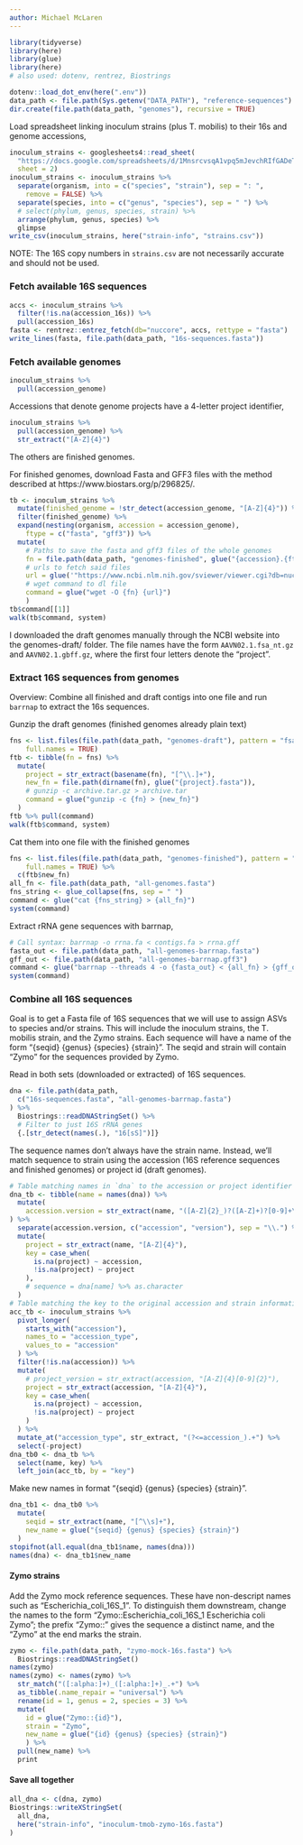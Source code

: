 ```yaml
---
author: Michael McLaren
---
```


```r
library(tidyverse)
library(here)
library(glue)
library(here)
# also used: dotenv, rentrez, Biostrings
```

```r
dotenv::load_dot_env(here(".env"))
data_path <- file.path(Sys.getenv("DATA_PATH"), "reference-sequences")
dir.create(file.path(data_path, "genomes"), recursive = TRUE)
```

Load spreadsheet linking inoculum strains (plus T. mobilis) to their 16s and
genome accessions,
```r
inoculum_strains <- googlesheets4::read_sheet(
  "https://docs.google.com/spreadsheets/d/1MnsrcvsqA1vpq5mJevchRIfGADeTsXx-eFTQpWvDViI",
  sheet = 2)
inoculum_strains <- inoculum_strains %>%
  separate(organism, into = c("species", "strain"), sep = ": ", 
    remove = FALSE) %>%
  separate(species, into = c("genus", "species"), sep = " ") %>%
  # select(phylum, genus, species, strain) %>%
  arrange(phylum, genus, species) %>%
  glimpse
write_csv(inoculum_strains, here("strain-info", "strains.csv"))
```

NOTE: The 16S copy numbers in `strains.csv` are not necessarily accurate and
should not be used.

### Fetch available 16S sequences

```r
accs <- inoculum_strains %>%
  filter(!is.na(accession_16s)) %>%
  pull(accession_16s)
fasta <- rentrez::entrez_fetch(db="nuccore", accs, rettype = "fasta")
write_lines(fasta, file.path(data_path, "16s-sequences.fasta"))
```

### Fetch available genomes

```r
inoculum_strains %>%
  pull(accession_genome)
```
Accessions that denote genome projects have a 4-letter project identifier,
```r
inoculum_strains %>%
  pull(accession_genome) %>%
  str_extract("[A-Z]{4}")
```
The others are finished genomes.

For finished genomes, download Fasta and GFF3 files with the method described
at https://www.biostars.org/p/296825/.
```r
tb <- inoculum_strains %>%
  mutate(finished_genome = !str_detect(accession_genome, "[A-Z]{4}")) %>%
  filter(finished_genome) %>%
  expand(nesting(organism, accession = accession_genome), 
    ftype = c("fasta", "gff3")) %>%
  mutate(
    # Paths to save the fasta and gff3 files of the whole genomes
    fn = file.path(data_path, "genomes-finished", glue("{accession}.{ftype}")),
    # urls to fetch said files
    url = glue('"https://www.ncbi.nlm.nih.gov/sviewer/viewer.cgi?db=nuccore&report={ftype}&id={accession}"'),
    # wget command to dl file
    command = glue("wget -O {fn} {url}")
    )
tb$command[[1]]
walk(tb$command, system)
```

I downloaded the draft genomes manually through the NCBI website into the
genomes-draft/ folder. The file names have the form `AAVN02.1.fsa_nt.gz` and
`AAVN02.1.gbff.gz`, where the first four letters denote the "project".

### Extract 16S sequences from genomes

Overview: Combine all finished and draft contigs into one file and run
`barrnap` to extract the 16s sequences. 

Gunzip the draft genomes (finished genomes already plain text)
```r
fns <- list.files(file.path(data_path, "genomes-draft"), pattern = "fsa_nt.gz",
    full.names = TRUE)
ftb <- tibble(fn = fns) %>%
  mutate(
    project = str_extract(basename(fn), "[^\\.]+"),
    new_fn = file.path(dirname(fn), glue("{project}.fasta")),
    # gunzip -c archive.tar.gz > archive.tar
    command = glue("gunzip -c {fn} > {new_fn}")
  )
ftb %>% pull(command)
walk(ftb$command, system)
```
Cat them into one file with the finished genomes
```r
fns <- list.files(file.path(data_path, "genomes-finished"), pattern = "fasta",
    full.names = TRUE) %>%
  c(ftb$new_fn)
all_fn <- file.path(data_path, "all-genomes.fasta")
fns_string <- glue_collapse(fns, sep = " ")
command <- glue("cat {fns_string} > {all_fn}")
system(command)
```
Extract rRNA gene sequences with barrnap,
```r
# Call syntax: barrnap -o rrna.fa < contigs.fa > rrna.gff
fasta_out <- file.path(data_path, "all-genomes-barrnap.fasta")
gff_out <- file.path(data_path, "all-genomes-barrnap.gff3")
command <- glue("barrnap --threads 4 -o {fasta_out} < {all_fn} > {gff_out}")
system(command)
```

### Combine all 16S sequences

Goal is to get a Fasta file of 16S sequences that we will use to assign ASVs to
species and/or strains. This will include the inoculum strains, the T. mobilis
strain, and the Zymo strains. Each sequence will have a name of the form
"{seqid} {genus} {species} {strain}". The seqid and strain will contain "Zymo"
for the sequences provided by Zymo.

Read in both sets (downloaded or extracted) of 16S sequences.
```r
dna <- file.path(data_path, 
  c("16s-sequences.fasta", "all-genomes-barrnap.fasta")
) %>%
  Biostrings::readDNAStringSet() %>%
  # Filter to just 16S rRNA genes
  {.[str_detect(names(.), "16[sS]")]}
```

The sequence names don't always have the strain name. Instead, we'll match
sequence to strain using the accession (16S reference sequences and finished
genomes) or project id (draft genomes).
```r
# Table matching names in `dna` to the accession or project identifier ("key")
dna_tb <- tibble(name = names(dna)) %>%
  mutate(
    accession.version = str_extract(name, "([A-Z]{2}_)?([A-Z]+)?[0-9]+\\.[0-9]+")
) %>%
  separate(accession.version, c("accession", "version"), sep = "\\.") %>%
  mutate(
    project = str_extract(name, "[A-Z]{4}"),
    key = case_when(
      is.na(project) ~ accession,
      !is.na(project) ~ project
    ),
    # sequence = dna[name] %>% as.character
  )
# Table matching the key to the original accession and strain information
acc_tb <- inoculum_strains %>%
  pivot_longer(
    starts_with("accession"),
    names_to = "accession_type",
    values_to = "accession"
  ) %>%
  filter(!is.na(accession)) %>%
  mutate(
    # project_version = str_extract(accession, "[A-Z]{4}[0-9]{2}"),
    project = str_extract(accession, "[A-Z]{4}"),
    key = case_when(
      is.na(project) ~ accession,
      !is.na(project) ~ project
    )
  ) %>%
  mutate_at("accession_type", str_extract, "(?<=accession_).+") %>%
  select(-project)
dna_tb0 <- dna_tb %>% 
  select(name, key) %>%
  left_join(acc_tb, by = "key")
```

Make new names in format "{seqid} {genus} {species} {strain}".
```r
dna_tb1 <- dna_tb0 %>%
  mutate(
    seqid = str_extract(name, "[^\\s]+"),
    new_name = glue("{seqid} {genus} {species} {strain}")
  )
stopifnot(all.equal(dna_tb1$name, names(dna)))
names(dna) <- dna_tb1$new_name
```

#### Zymo strains

Add the Zymo mock reference sequences. These have non-descript names such as
"Escherichia_coli_16S_1". To distinguish them downstream, change the names to
the form "Zymo::Escherichia_coli_16S_1 Escherichia coli Zymo"; the prefix
"Zymo::" gives the sequence a distinct name, and the "Zymo" at the end marks
the strain.
```r
zymo <- file.path(data_path, "zymo-mock-16s.fasta") %>%
  Biostrings::readDNAStringSet()
names(zymo)
names(zymo) <- names(zymo) %>%
  str_match("([:alpha:]+)_([:alpha:]+)_.+") %>%
  as_tibble(.name_repair = "universal") %>%
  rename(id = 1, genus = 2, species = 3) %>%
  mutate(
    id = glue("Zymo::{id}"), 
    strain = "Zymo",
    new_name = glue("{id} {genus} {species} {strain}")
    ) %>%
  pull(new_name) %>%
  print
```

#### Save all together

```r
all_dna <- c(dna, zymo)
Biostrings::writeXStringSet(
  all_dna,
  here("strain-info", "inoculum-tmob-zymo-16s.fasta")
)
```
